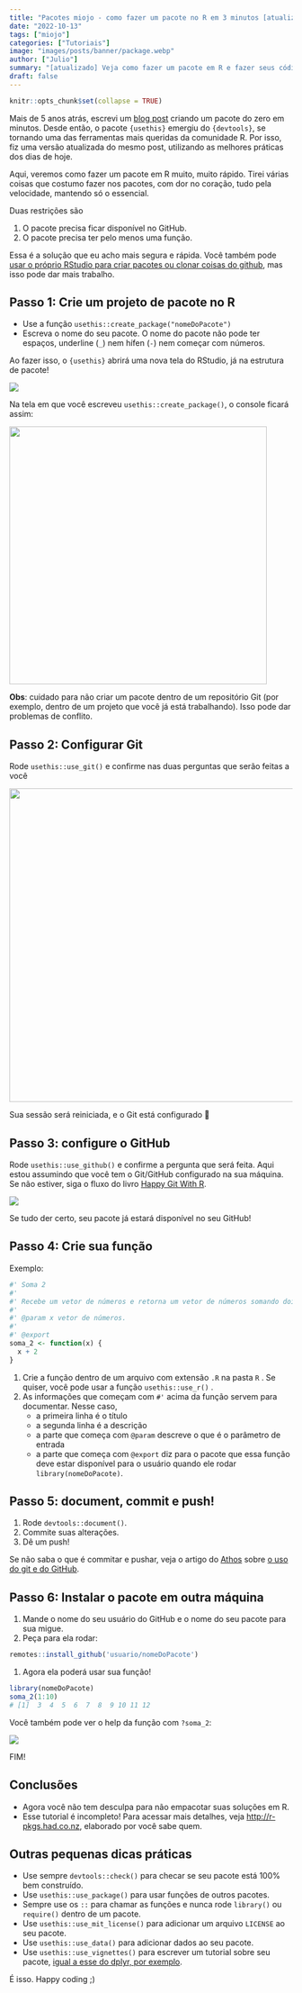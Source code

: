 ```yaml
---
title: "Pacotes miojo - como fazer um pacote no R em 3 minutos [atualizado]"
date: "2022-10-13"
tags: ["miojo"]
categories: ["Tutoriais"]
image: "images/posts/banner/package.webp"
author: ["Julio"]
summary: "[atualizado] Veja como fazer um pacote em R e fazer seus códigos voarem na velocidade da luz"
draft: false
---
```


```r
knitr::opts_chunk$set(collapse = TRUE)
```

Mais de 5 anos atrás, escrevi um [blog post](https://blog.curso-r.com/posts/2017-09-07-pacote-miojo/) criando um pacote do zero em minutos. Desde então, o pacote `{usethis}` emergiu do `{devtools}`, se tornando uma das ferramentas mais queridas da comunidade R. Por isso, fiz uma versão atualizada do mesmo post, utilizando as melhores práticas dos dias de hoje.

Aqui, veremos como fazer um pacote em R muito, muito rápido. Tirei várias coisas que costumo fazer nos pacotes, com dor no coração, tudo pela velocidade, mantendo só o essencial.

Duas restrições são

1.  O pacote precisa ficar disponível no GitHub.
2.  O pacote precisa ter pelo menos uma função.

Essa é a solução que eu acho mais segura e rápida. Você também pode [usar o próprio RStudio para criar pacotes ou clonar coisas do github](https://blog.curso-r.com/posts/2017-07-17-rstudio-e-github/), mas isso pode dar mais trabalho.

## Passo 1: Crie um projeto de pacote no R

-   Use a função `usethis::create_package("nomeDoPacote")`
-   Escreva o nome do seu pacote. O nome do pacote não pode ter espaços, underline (`_`) nem hífen (`-`) nem começar com números.

Ao fazer isso, o `{usethis}` abrirá uma nova tela do RStudio, já na estrutura de pacote!

![](images/paste-4C36371F.png)

Na tela em que você escreveu `usethis::create_package()`, o console ficará assim:

![](/images/posts/conteudo/2022-10-13-pkg-miojo-2022/paste-4CF58355.png){width="458"}

**Obs**: cuidado para não criar um pacote dentro de um repositório Git (por exemplo, dentro de um projeto que você já está trabalhando). Isso pode dar problemas de conflito.

## Passo 2: Configurar Git

Rode `usethis::use_git()` e confirme nas duas perguntas que serão feitas a você

![](/images/posts/conteudo/2022-10-13-pkg-miojo-2022/paste-6D455658.png){width="557"}

Sua sessão será reiniciada, e o Git está configurado 🎉

## Passo 3: configure o GitHub

Rode `usethis::use_github()` e confirme a pergunta que será feita. Aqui estou assumindo que você tem o Git/GitHub configurado na sua máquina. Se não estiver, siga o fluxo do livro [Happy Git With R](https://happygitwithr.com/https-pat.html).

![](/images/posts/conteudo/2022-10-13-pkg-miojo-2022/paste-E41E23E9.png)

Se tudo der certo, seu pacote já estará disponível no seu GitHub!

## Passo 4: Crie sua função

Exemplo:

```r
#' Soma 2
#'
#' Recebe um vetor de números e retorna um vetor de números somando dois
#'
#' @param x vetor de números.
#'
#' @export
soma_2 <- function(x) {
  x + 2
}
```

1.  Crie a função dentro de um arquivo com extensão `.R` na pasta `R` . Se quiser, você pode usar a função `usethis::use_r()` .
2.  As informações que começam com `#'` acima da função servem para documentar. Nesse caso,
    -   a primeira linha é o título
    -   a segunda linha é a descrição
    -   a parte que começa com `@param` descreve o que é o parâmetro de entrada
    -   a parte que começa com `@export` diz para o pacote que essa função deve estar disponível para o usuário quando ele rodar `library(nomeDoPacote)`.

## Passo 5: document, commit e push!

1.  Rode `devtools::document()`.
2.  Commite suas alterações.
3.  Dê um push!

Se não saba o que é commitar e pushar, veja o artigo do [Athos](https://blog.curso-r.com/search/?s=Athos) sobre [o uso do git e do GitHub](https://blog.curso-r.com/posts/2017-07-17-rstudio-e-github/).

## Passo 6: Instalar o pacote em outra máquina

1.  Mande o nome do seu usuário do GitHub e o nome do seu pacote para sua migue.
2.  Peça para ela rodar:

```r
remotes::install_github('usuario/nomeDoPacote')
```

1.  Agora ela poderá usar sua função!

```r
library(nomeDoPacote)
soma_2(1:10)
# [1]  3  4  5  6  7  8  9 10 11 12
```

Você também pode ver o help da função com `?soma_2`:

![](/images/posts/conteudo/pacote-miojo/documentacao.webp)

FIM!

## Conclusões

-   Agora você não tem desculpa para não empacotar suas soluções em R.
-   Esse tutorial é incompleto! Para acessar mais detalhes, veja <http://r-pkgs.had.co.nz>, elaborado por você sabe quem.

## Outras pequenas dicas práticas

-   Use sempre `devtools::check()` para checar se seu pacote está 100% bem construído.
-   Use `usethis::use_package()` para usar funções de outros pacotes.
-   Sempre use os `::` para chamar as funções e nunca rode `library()` ou `require()` dentro de um pacote.
-   Use `usethis::use_mit_license()` para adicionar um arquivo `LICENSE` ao seu pacote.
-   Use `usethis::use_data()` para adicionar dados ao seu pacote.
-   Use `usethis::use_vignettes()` para escrever um tutorial sobre seu pacote, [igual a esse do dplyr, por exemplo](https://cran.r-project.org/web/packages/dplyr/vignettes/dplyr.html).

É isso. Happy coding ;)
